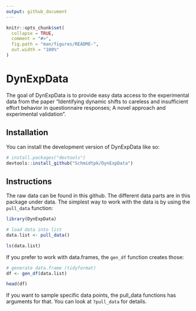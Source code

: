 ```yaml
---
output: github_document
---
```


<!-- README.md is generated from README.Rmd. Please edit that file -->

```r
knitr::opts_chunk$set(
  collapse = TRUE,
  comment = "#>",
  fig.path = "man/figures/README-",
  out.width = "100%"
)
```

# DynExpData

<!-- badges: start -->
<!-- badges: end -->

The goal of DynExpData is to provide easy data access to the experimental data from the paper "Identifying dynamic shifts to careless and insufficient effort behavior in questionnaire responses; A novel approach and experimental validation".

## Installation

You can install the development version of DynExpData like so:

``` r
# install.packages("devtools")
devtools::install_github("Schmidtpk/DynExpData")
```

## Instructions

The raw data can be found in this github. The different data parts are in this package under data. The simplest way to work with the data is by using the ``pull_data`` function:

```r
library(DynExpData)

# load data into list
data.list <- pull_data()

ls(data.list)

```

If you prefer to work with data.frames, the ``gen_df`` function creates those:

```r
# generate data.frame (tidyformat)
df <- gen_df(data.list)

head(df)

```

If you want to sample specific data points, the pull_data functions has arguments for that. You can look at ``?pull_data`` for details.
